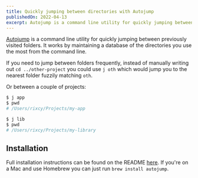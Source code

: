 ```yaml
---
title: Quickly jumping between directories with Autojump
publishedOn: 2022-04-13
excerpt: Autojump is a command line utility for quickly jumping between previously visited folders. It works by maintaining a database of the directories you use the most from the command line.
---
```


[Autojump](https://github.com/wting/autojump) is a command line utility for quickly jumping between previously visited folders. It works by maintaining a database of the directories you use the most from the command line.

If you need to jump between folders frequently, instead of manually writing out `cd ../other-project` you could use `j oth` which would jump you to the nearest folder fuzzily matching `oth`.

Or between a couple of projects:

```bash
$ j app
$ pwd
# /Users/rixcy/Projects/my-app

$ j lib
$ pwd
# /Users/rixcy/Projects/my-library
```

## Installation

Full installation instructions can be found on the README [here](https://github.com/wting/autojump#installation). If you're on a Mac and use Homebrew you can just run `brew install autojump`.
